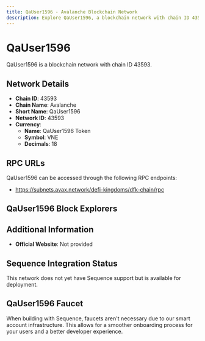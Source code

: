 ```yaml
--- 
title: QaUser1596 - Avalanche Blockchain Network
description: Explore QaUser1596, a blockchain network with chain ID 43593. Learn about its native currency, QaUser1596 Token, and how to interact with the network.
---
```


# QaUser1596

QaUser1596 is a blockchain network with chain ID 43593.

## Network Details

- **Chain ID**: 43593
- **Chain Name**: Avalanche
- **Short Name**: QaUser1596
- **Network ID**: 43593
- **Currency**: 
  - **Name**: QaUser1596 Token
  - **Symbol**: VNE
  - **Decimals**: 18

## RPC URLs

QaUser1596 can be accessed through the following RPC endpoints:

- https://subnets.avax.network/defi-kingdoms/dfk-chain/rpc

## QaUser1596 Block Explorers



## Additional Information

- **Official Website**: Not provided

## Sequence Integration Status

This network does not yet have Sequence support but is available for deployment.

## QaUser1596 Faucet

When building with Sequence, faucets aren't necessary due to our smart account infrastructure. This allows for a smoother onboarding process for your users and a better developer experience.
